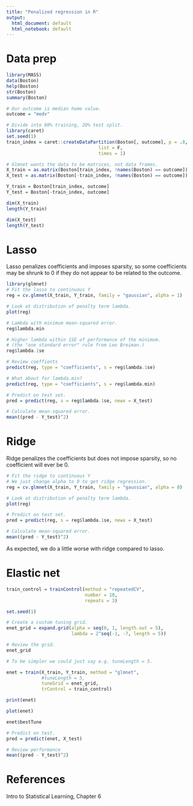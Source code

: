 ```yaml
---
title: "Penalized regression in R"
output:
  html_document: default
  html_notebook: default
---
```

# Data prep

```r
library(MASS)
data(Boston)
help(Boston)
str(Boston)
summary(Boston)

# Our outcome is median home value.
outcome = "medv"

# Divide into 80% training, 20% test split.
library(caret)
set.seed(1)
train_index = caret::createDataPartition(Boston[, outcome], p = .8, 
                                  list = F, 
                                  times = 1)

# Glmnet wants the data to be matrices, not data frames.
X_train = as.matrix(Boston[train_index, !names(Boston) == outcome])
X_test = as.matrix(Boston[-train_index, !names(Boston) == outcome])

Y_train = Boston[train_index, outcome]
Y_test = Boston[-train_index, outcome]

dim(X_train)
length(Y_train)

dim(X_test)
length(Y_test)
```


# Lasso

Lasso penalizes coefficients and imposes sparsity, so some coefficients may be shrunk to 0 if they do not appear to be related to the outcome.

```r
library(glmnet)
# Fit the lasso to continuous Y
reg = cv.glmnet(X_train, Y_train, family = "gaussian", alpha = 1)

# Look at distribution of penalty term lambda.
plot(reg)

# Lambda with minimum mean-squared error.
reg$lambda.min

# Higher lambda within 1SE of performance of the minimum.
# (the "one standard error" rule from Leo Breiman.)
reg$lambda.1se

# Review coeffients
predict(reg, type = "coefficients", s = reg$lambda.1se)

# What about for lambda.min?
predict(reg, type = "coefficients", s = reg$lambda.min)

# Predict on test set.
pred = predict(reg, s = reg$lambda.1se, newx = X_test)

# Calculate mean-squared error.
mean((pred - Y_test)^2)
```

# Ridge

Ridge penalizes the coefficients but does not impose sparsity, so no coefficient will ever be 0.

```r

# Fit the ridge to continuous Y
# We just change alpha to 0 to get ridge regression.
reg = cv.glmnet(X_train, Y_train, family = "gaussian", alpha = 0)

# Look at distribution of penalty term lambda.
plot(reg)

# Predict on test set.
pred = predict(reg, s = reg$lambda.1se, newx = X_test)

# Calculate mean-squared error.
mean((pred - Y_test)^2)
```

As expected, we do a little worse with ridge compared to lasso.

# Elastic net

```r
train_control = trainControl(method = "repeatedCV",
                             number = 10,
                             repeats = 3)

set.seed(1)

# Create a custom tuning grid.
enet_grid = expand.grid(alpha = seq(0, 1, length.out = 5),
                        lambda = 2^seq(-1, -7, length = 5))

# Review the grid.
enet_grid

# To be simpler we could just say e.g. tuneLength = 5.

enet = train(X_train, Y_train, method = "glmnet",
             #tuneLength = 5,
             tuneGrid = enet_grid,
             trControl = train_control)

print(enet)

plot(enet)

enet$bestTune

# Predict on test.
pred = predict(enet, X_test)

# Review performance
mean((pred - Y_test)^2)
```

# References

Intro to Statistical Learning, Chapter 6